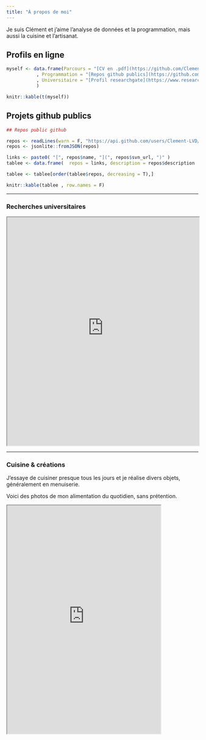 ```yaml
---
title: "À propos de moi"
---
```


Je suis Clément et j'aime l'analyse de données et la programmation, mais aussi la cuisine et l'artisanat.

## Profils en ligne

```r

myself <- data.frame(Parcours = "[CV en .pdf](https://github.com/Clement-LVD/CV/blob/main/CV_Clement_LVD.pdf)"
           , Programmation = "[Repos github publics](https://github.com/Clement-LVD)"
           , Universitaire = "[Profil researchgate](https://www.researchgate.net/profile/Clement-Laverdet)"
           )

knitr::kable(t(myself))

```

## Projets github publics

```r
## Repos public github

repos <- readLines(warn = F, "https://api.github.com/users/Clement-LVD/repos")
repos <- jsonlite::fromJSON(repos)

links <- paste0( "[", repos$name, "](", repos$svn_url, ")" )
tablee <- data.frame(  repos = links, description = repos$description  )

tablee <- tablee[order(tablee$repos, decreasing = T),]

knitr::kable(tablee , row.names = F)
```


---

### Recherches universitaires

<iframe src="https://scanr.enseignementsup-recherche.gouv.fr/authors/idref258712619" width="100%" height="600px" 
sandbox="allow-scripts allow-same-origin"></iframe>

---

### Cuisine & créations
J'essaye de cuisiner presque tous les jours et je réalise divers objets, généralement en menuiserie. 

Voici des photos de mon alimentation du quotidien, sans prétention.

<iframe src="https://www.instagram.com/diners_quotidiens/embed" width="80%" height="600px"></iframe>
